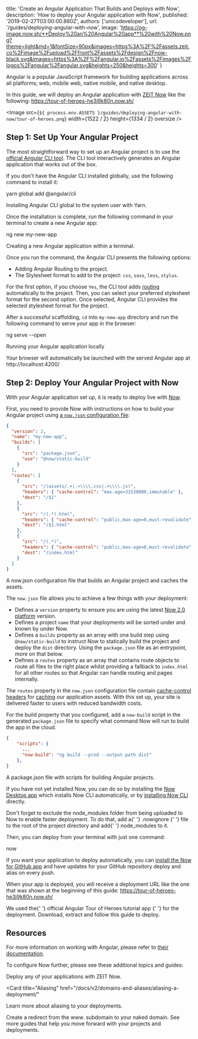 
  title: 'Create an Angular Application That Builds and Deploys with Now',
  description: 'How to deploy your Angular application with Now',
  published: '2019-02-27T03:00:00.860Z',
  authors: ['unicodeveloper'],
  url: '/guides/deploying-angular-with-now',
  image:
    'https://og-image.now.sh/**Deploy%20an%20Angular%20app**%20with%20Now.png?theme=light&md=1&fontSize=90px&images=https%3A%2F%2Fassets.zeit.co%2Fimage%2Fupload%2Ffront%2Fassets%2Fdesign%2Fnow-black.svg&images=https%3A%2F%2Fangular.io%2Fassets%2Fimages%2Flogos%2Fangular%2Fangular.svg&heights=250&heights=300'
}

Angular is a popular JavaScript framework for building applications across all platforms; web, mobile web, native mobile, and native desktop.

In this guide, we will deploy an Angular application with [ZEIT Now](/docs/v2) like the following: https://tour-of-heroes-he3j9k80n.now.sh/

<Image
  src={`${
    process.env.ASSETS
  }/guides/deploying-angular-with-now/tour-of-heroes.png`}
  width={1522 / 2}
  height={1334 / 2}
  oversize
/>

## Step 1: Set Up Your Angular Project

The most straightforward way to set up an Angular project is to use the [official Angular CLI tool](https://angular.io/cli). The CLI tool interactively generates an Angular application that works out of the box.

If you don't have the Angular CLI installed globally, use the following command to install it:

<TerminalInput>yarn global add @angular/cli</TerminalInput>
<Caption>Installing Angular CLI global to the system user with <GenericLink href="https://yarnpkg.com">Yarn</GenericLink>.</Caption>

Once the installation is complete, run the following command in your terminal to create a new Angular app:

<TerminalInput>ng new my-new-app</TerminalInput>
<Caption>Creating a new Angular application within a terminal.</Caption>

Once you run the command, the Angular CLI presents the following options:

- Adding Angular Routing to the project.
- The Stylesheet format to add to the project: `css`, `sass`, `less`, `stylus`.

For the first option, if you choose `Yes`, the CLI tool adds [routing](https://angular.io/guide/router) automatically to the project. Then, you can select your preferred stylesheet format for the second option. Once selected, Angular CLI provides the selected stylesheet format for the project.

After a successful scaffolding, `cd` into `my-new-app` directory and run the following command to serve your app in the browser:

<TerminalInput>ng serve --open</TerminalInput>
<Caption>Running your Angular application locally</Caption>

Your browser will automatically be launched with the served Angular app at http://localhost:4200/

## Step 2: Deploy Your Angular Project with Now

With your Angular application set up, it is ready to deploy live with [Now](/docs/v2).

First, you need to provide Now with instructions on how to build your Angular project using [a `now.json` configuration file](/docs/v2/deployments/configuration):

```json
{
  "version": 2,
  "name": "my-new-app",
  "builds": [
    {
      "src": "package.json",
      "use": "@now/static-build"
    }
  ],
  "routes": [
    {
      "src": "/(assets/.+|.+\\\\.css|.+\\\\.js)",
      "headers": { "cache-control": "max-age=31536000,immutable" },
      "dest": "/$1"
    },
    {
      "src": "/(.*).html",
      "headers": { "cache-control": "public,max-age=0,must-revalidate" },
      "dest": "/$1.html"
    },
    {
      "src": "/(.*)",
      "headers": { "cache-control": "public,max-age=0,must-revalidate" },
      "dest": "/index.html"
    }
  ]
}
```

<Caption>
  A <InlineCode>now.json</InlineCode> configuration file that builds an Angular
  project and caches the assets.
</Caption>

The `now.json` file allows you to achieve a few things with your deployment:

- Defines a `version` property to ensure you are using the latest [Now 2.0 platform](/docs/v2/platform/overview) version.
- Defines a project `name` that your deployments will be sorted under and known by under Now.
- Defines a `builds` property as an array with one build step using `@now/static-build` to instruct Now to statically build the project and deploy the `dist` directory. Using the `package.json` file as an entrypoint, more on that below.
- Defines a `routes` property as an array that contains route objects to route all files to the right place whilst providing a fallback to `index.html` for all other routes so that Angular can handle routing and pages internally.

The `routes` property in the `now.json` configuration file contain [cache-control headers](https://developer.mozilla.org/en-US/docs/Web/HTTP/Headers/Cache-Control) for [caching](https://zeit.co/docs/v2/routing/caching/) our application assets. With this set up, your site is delivered faster to users with reduced bandwidth costs.

For the build property that you configured, add a `now-build` script in the generated `package.json` file to specify what command Now will run to build the app in the cloud.

```json
{
    "scripts": {
      ...
      "now-build": "ng build --prod --output-path dist"
    },
}
```

<Caption>
  A <InlineCode>package.json</InlineCode> file with scripts for building Angular
  projects.
</Caption>

If you have not yet installed Now, you can do so by installing the [Now Desktop app](/docs/v2/getting-started/installation/#now-desktop) which installs Now CLI automatically, or by [installing Now CLI](/docs/v2/getting-started/installation/#now-cli) directly.

<Note>
  Don't forget to exclude the <InlineCode>node_modules</InlineCode> folder from
  being uploaded to Now to enable faster deployment. To do that, add a{' '}
  <GenericLink href="/guides/prevent-uploading-sourcepaths-with-nowignore/">
    .nowignore
  </GenericLink>{' '}
  file to the root of the project directory and add{' '}
  <InlineCode>node_modules</InlineCode> to it.
</Note>

Then, you can deploy from your terminal with just one command:

<TerminalInput>now</TerminalInput>

If you want your application to deploy automatically, you can [install the Now for GitHub app](/docs/v2/integrations/now-for-github/) and have updates for your GitHub repository deploy and alias on every push.

When your app is deployed, you will receive a deployment URL like the one that was shown at the beginning of this guide: https://tour-of-heroes-he3j9k80n.now.sh/

<Note>
  We used the{' '}
  <GenericLink href="https://angular.io/generated/zips/toh-pt6/toh-pt6.zip">
    official Angular Tour of Heroes tutorial app
  </GenericLink>{' '}
  for the deployment. Download, extract and follow this guide to deploy.
</Note>

## Resources

For more information on working with Angular, please refer to [their documentation](https://angular.io/docs).

To configure Now further, please see these additional topics and guides:

<Card title="Deploying Basics" href="/docs/v2/deployments/basics">
  Deploy any of your applications with ZEIT Now.
</Card>

<Card
  title="Aliasing"
  href="/docs/v2/domains-and-aliases/aliasing-a-deployment/"
>
  Learn more about aliasing to your deployments.
</Card>

<Card title="www. Redirect" href="/guides/redirect-from-www">
  Create a redirect from the www. subdomain to your naked domain.
</Card>

<Card title="More Guides" href="/guides">
  See more guides that help you move forward with your projects and deployments.
</Card>

